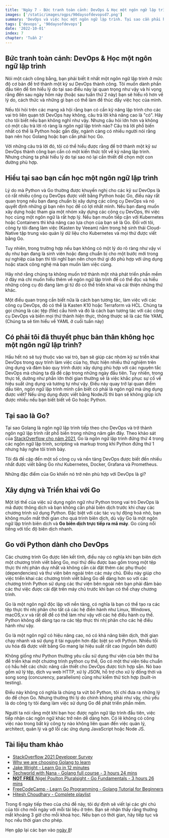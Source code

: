 ```yaml
---
title: 'Ngày 7 - Bức tranh toàn cảnh: DevOps & Học một ngôn ngữ lập trình'
images: ['/static/images/ogps/90daysofdevopsd7.png']
summary: 'DevOps và việc học một ngôn ngữ lập trình. Tại sao cần phải học lập trình để trở thành kỹ sư DevOps và ngôn ngữ nào, học như thế nào để có thể thành công.'
tags: ['devops', '90daysofdevops']
date: '2022-10-01'
index: 7
chapter: 'Tuần 2'
---
```


<TOCInline toc={props.toc} asDisclosure />

## Bức tranh toàn cảnh: DevOps & Học một ngôn ngữ lập trình

Nói một cách công bằng, bạn phải biết ít nhất một ngôn ngữ lập trình ở mức độ cơ bản để trở thành một kỹ sư DevOps thành công. Tôi muốn dành phần đầu tiên để tìm hiểu lý do tại sao điều này lại quan trọng như vậy và hi vọng rằng đến sau ngày hôm này (hoặc sau tuần thứ 2 này) bạn sẽ hiểu rõ hơn về lý do, cách thức và những gì bạn có thể làm để thúc đẩy việc học của mình.

Nếu tôi hỏi trên các mạng xã hội rằng bạn có cần kỹ năng lập trình cho các vai trò liên quan tới DevOps hay không, câu trả lời khả năng cao là "có". Hãy cho tôi biết nếu bạn không nghĩ như vậy. Nhưng câu hỏi lớn hơn và không có một câu trả lời rõ ràng là ngôn ngữ lập trình nào? Câu trả lời phổ biến nhất có thể là Python hoặc gần đây, ngành càng có nhiều người nói rằng bạn nên học Golang hoặc bạn cần phải học Go.

Với những câu trả lời đó, tôi có thể hiểu được rằng để trở thành một kỹ sư DevOps thành công bạn cần có một kiến thức tốt về kỹ năng lập trình. Nhưng chúng ta phải hiểu lý do tại sao nó lại cần thiết để chọn một con đường phù hợp.

## Hiểu tại sao bạn cần học một ngôn ngữ lập trình

Lý do mà Python và Go thường được khuyến nghị cho các kỹ sư DevOps là có rất nhiều công cụ DevOps được viết bằng Python hoặc Go, điều này rất quan trọng nếu bạn đang chuẩn bị xây dựng các công cụ DevOps và nó quyết định những gì bạn nên học để có lợi nhất mình. Nếu bạn đang muốn xây dựng hoặc tham gia một nhóm xây dựng các công cụ DevOps, thì việc học cùng một ngôn ngữ là rất hợp lý. Nếu bạn muốn tiếp cận với Kubernetes hoặc Containers thì khả năng cao lựa chọn của bạn sẽ là Go. Đối với tôi, công ty tôi đang làm việc (Kasten by Veeam) nằm trong hệ sinh thái Cloud-Native tập trung vào quản lý dữ liệu cho Kubernetes và mọi thứ được viết bằng Go.

Tuy nhiên, trong trường hợp nếu bạn không có một lý do rõ ràng như vậy ví dụ như bạn đang là sinh viên hoặc đang chuẩn bị cho một bước mới trong sự nghiệp của bạn thì tôi nghĩ bạn nên chọn thứ gì đó phù hợp với ứng dụng hoặc stack công nghệ mà bạn muốn làm việc cùng.

Hãy nhớ rằng chúng ta không muốn trở thành một nhà phát triển phần mềm ở đây mà chỉ muốn hiểu thêm về ngôn ngữ lập trình để có thể đọc và hiểu những công cụ đó đang làm gì từ đó có thể triển khai và cải thiện những thứ khác.

Một điều quan trọng cần biết nữa là cách bạn tương tác, làm việc với các công cụ DevOps, đó có thể là Kasten K10 hoặc Terraform và HCL. Chúng ta gọi chúng là các tệp (file) cầu hình và đó là cách bạn tương tác với các công cụ DevOps và biến mọi thứ thành hiện thực, thông thược sẽ là các file YAML (Chúng ta sẽ tìm hiểu về YAML ở cuối tuần này)

## Có phải tôi đã thuyết phục bản thân không học một ngôn ngữ lập trình?

Hầu hết nó sẽ tuỳ thuộc vào vai trò, bạn sẽ giúp các nhóm kỹ sư triển khai DevOps trong quy trình làm việc của họ, thực hiện nhiều thử nghiệm trên ứng dụng và đảm bảo quy trình được xây dựng phù hợp với các nguyên tắc DevOps mà chúng ta đã đề cập trong những ngày đầu tiên. Tuy nhiên, trong thực tế, dường như phần lớn thời gian thường sẽ là việc khắc phục sự cố về hiệu suất ứng dụng và tương tự như vậy. Điều này quay trở lại quan điểm dầu tiên, ngôn ngữ lập trình mình cần biết có phải là ngôn ngữ mà ứng dụng được viết? Nếu ứng dụng được viết bằng NodeJS thì bạn sẽ không giúp ích được nhiều nếu bạn biết biết về Go hoặc Python.

## Tại sao là Go?

Tại sao Golang là ngôn ngữ lập trình tiếp theo cho DevOps và trở thành ngôn ngữ lập trình rất phổ biến trong những năm gần đây. Theo khảo sát của [StackOverflow cho năm 2021](https://insights.stackoverflow.com/survey/2021#section-most-loved-dreaded-and-wanted-programming-scripting-and-markup-languages), Go là ngôn ngữ lập trình đứng thứ 4 trong các ngôn ngữ lập trình, scripting và markup trong khi Python đứng thứ 1 nhưng hãy nghe tôi trình bày.

Tôi đã đề cập đến một số công cụ và nền tảng DevOps được biết đến nhiều nhất được viết bằng Go như Kubernetes, Docker, Grafana và Prometheus.

Những đặc điểm của Go khiến nó trở nên phù hợp với DevOps là gì?

## Xây dựng và Triển khai với Go

Một lợi thế của việc sử dụng ngôn ngữ như Python trong vai trò DevOps là mã được thông dịch và bạn không cần phải biên dịch trước khi chạy các chương trình sử dụng Python. Đặc biệt với các tác vụ tự động hoá nhỏ, bạn không muốn mất thời gian cho quá trình biên dịch, dù vậy Go là một ngôn ngữ lập trình biên dịch và **Go biên dịch trực tiếp ra mã máy**. Go cũng nổi tiếng với tốc độ biên dịch nhanh.

## Go với Python dành cho DevOps

Các chương trình Go được liên kết tĩnh, điều này có nghĩa khi bạn biên dịch một chương trình viết bằng Go, mọi thứ đều được bao gồm trong một tệp thực thi nhị phân duy nhất và không cần cài đặt thêm các phụ thuộc (dependencies) và thư viện bên ngoài trên các máy chủ. Điều này giúp cho việc triển khai các chương trình viết bằng Go dễ dàng hơn so với các chương trình Python sử dụng các thư viện bên ngoài nên bạn phải đảm bảo các thư việc được cài đặt trên máy chủ trước khi bạn có thể chạy chương trình.

Go là một ngôn ngữ độc lập với nền tảng, có nghĩa là bạn có thể tạo ra các tệp thực thi nhị phân cho tất cả các hệ điền hành như Linux, Windows, macOS,v.v và rất dễ để có thể làm như vậy với các hệ điều hành cụ thể. Python không dễ dàng tạo ra các tệp thực thi nhị phân cho các hệ điều hành như vậy.

Go là một ngôn ngữ có hiệu năng cao, nó có khả năng biên dịch, thời gian chạy nhanh và sử dụng ít tài nguyên hơn đặc biệt so với Python. Nhiều tối ưu hóa đã được viết bằng Go mang lại hiệu suất rất cao (nguồn bên dưới)

Không giống như Python thường yêu cầu sử dụng thư viện của bên thứ ba để triển khai một chương trình python cụ thể, Go có một thư viện tiêu chuẩn có hầu hết các chức năng cần thiết cho DevOps được tích hợp sẵn. Nó bao gồm xử lý tệp, dịch vụ web HTTP, xử lý JSON, hỗ trợ cho xử lý đồng thời và song song (concurency, parallelism) cũng như kiểm thử tích hợp (built-in testing).

Điều này không có nghĩa là chúng ta vứt bỏ Python, tôi chỉ đưa ra những lý do để chọn Go. Nhưng thường thì lý do chính không phải như vậy, chủ yếu là do công ty tôi đang làm việc sử dụng Go để phát triển phần mềm.

Người ta nói rằng một khi bạn học được ngôn ngữ lập trình đầu tiên, việc tiếp nhận các ngôn ngữ khác trở nên dễ dàng hơn. Có lẽ không có công việc nào trong bất kỳ công ty nào không liên quan đến việc quản lý, architect, quản lý và gỡ lỗi các ứng dụng JavaScript hoặc Node JS.

## Tài liệu tham khảo

- [StackOverflow 2021 Developer Survey](https://insights.stackoverflow.com/survey/2021)
- [Why we are choosing Golang to learn](https://www.youtube.com/watch?v=7pLqIIAqZD4&t=9s)
- [Jake Wright - Learn Go in 12 minutes](https://www.youtube.com/watch?v=C8LgvuEBraI&t=312s)
- [Techworld with Nana - Golang full course - 3 hours 24 mins](https://www.youtube.com/watch?v=yyUHQIec83I)
- [**NOT FREE** Nigel Poulton Pluralsight - Go Fundamentals - 3 hours 26 mins](https://www.pluralsight.com/courses/go-fundamentals)
- [FreeCodeCamp - Learn Go Programming - Golang Tutorial for Beginners](https://www.youtube.com/watch?v=YS4e4q9oBaU&t=1025s)
- [Hitesh Choudhary - Complete playlist](https://www.youtube.com/playlist?list=PLRAV69dS1uWSR89FRQGZ6q9BR2b44Tr9N)

Trong 6 ngày tiếp theo của chủ đề này, tôi dự định sẽ viết lại các ghi chú của tôi cho mỗi ngày với mỗi tài liệu ở trên. Bạn sẽ nhận thấy rằng thường mất khoảng 3 giờ cho mỗi khoá học. Nếu bạn có thời gian, hãy tiếp tục và học nếu thời gian cho phép.

Hẹn gặp lại các bạn vào [ngày 8](/courses/90-ngay-devops/ngay-8-thiet-lap-moi-truong-devops-cho-go-hello-world)!
